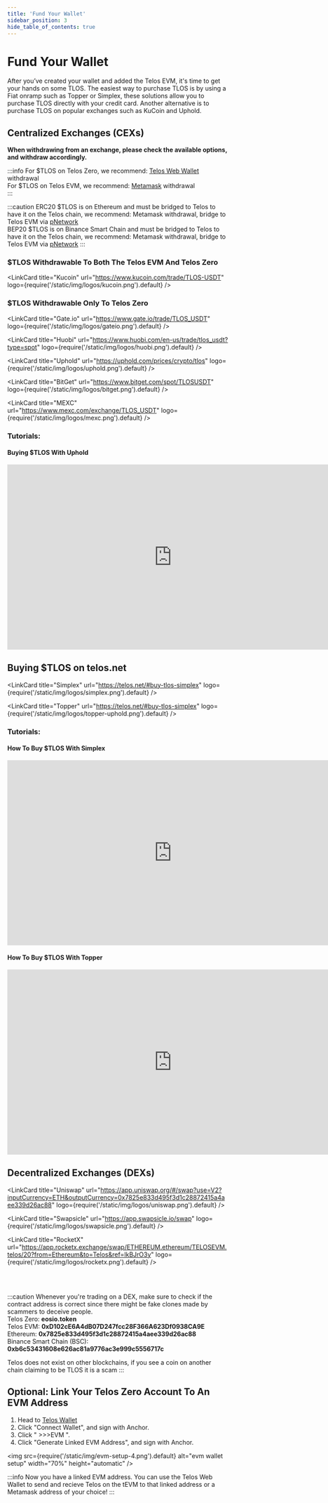---
title: 'Fund Your Wallet'
sidebar_position: 3
hide_table_of_contents: true
---


# Fund Your Wallet

After you’ve created your wallet and added the Telos EVM, it's time to get your hands on some TLOS. The easiest way to purchase TLOS is by using a Fiat onramp such as Topper or Simplex, these solutions allow you to purchase TLOS directly with your credit card. Another alternative is to purchase TLOS on popular exchanges such as KuCoin and Uphold.

## Centralized Exchanges (CEXs)

**When withdrawing from an exchange, please check the available options, and withdraw accordingly.**

:::info
For $TLOS on Telos Zero, we recommend: [Telos Web Wallet](/getting-started/setup-wallet/#setting-up-a-telos-wallet-account-telos-zero) withdrawal  
For $TLOS on Telos EVM, we recommend: [Metamask](/getting-started/setup-wallet/#setting-up-a-metamask-telos-evm) withdrawal  
:::

:::caution
ERC20 $TLOS is on Ethereum and must be bridged to Telos to have it on the Telos chain, we recommend: Metamask withdrawal, bridge to Telos EVM via [pNetwork](/getting-started/bridging/#how-to-bridge-your-tlos-erc20-tokens-to-telos-evm-using-pnetwork)  
BEP20 $TLOS is on Binance Smart Chain and must be bridged to Telos to have it on the Telos chain, we recommend: Metamask withdrawal, bridge to Telos EVM via [pNetwork](/getting-started/bridging/#how-to-bridge-your-tlos-erc20-tokens-to-telos-evm-using-pnetwork)
:::

### $TLOS Withdrawable To Both The Telos EVM And Telos Zero

<div class="link-cards-display">

<LinkCard
    title="Kucoin"
    url="https://www.kucoin.com/trade/TLOS-USDT"
    logo={require('/static/img/logos/kucoin.png').default}
/>

</div>

### $TLOS Withdrawable Only To Telos Zero

<div class="link-cards-display">

<LinkCard
    title="Gate.io"
    url="https://www.gate.io/trade/TLOS_USDT"
    logo={require('/static/img/logos/gateio.png').default}
/>

<LinkCard
    title="Huobi"
    url="https://www.huobi.com/en-us/trade/tlos_usdt?type=spot"
    logo={require('/static/img/logos/huobi.png').default}
/>

<LinkCard
    title="Uphold"
    url="https://uphold.com/prices/crypto/tlos"
    logo={require('/static/img/logos/uphold.png').default}
/>

<LinkCard
    title="BitGet"
    url="https://www.bitget.com/spot/TLOSUSDT"
    logo={require('/static/img/logos/bitget.png').default}
/>

<LinkCard
    title="MEXC"
    url="https://www.mexc.com/exchange/TLOS_USDT"
    logo={require('/static/img/logos/mexc.png').default}
/>

</div>

### Tutorials:

#### Buying $TLOS With Uphold

<iframe width="750" height="422" src="https://www.youtube.com/embed/3DQNvUe22uc" title="Buying $TLOS with Uphold" frameborder="0" allow="accelerometer; autoplay; clipboard-write; encrypted-media; gyroscope; picture-in-picture; web-share" allowfullscreen></iframe>

## Buying $TLOS on telos.net

<div class="link-cards-display">

<LinkCard
    title="Simplex"
    url="https://telos.net/#buy-tlos-simplex"
    logo={require('/static/img/logos/simplex.png').default}
/>

<LinkCard
    title="Topper"
    url="https://telos.net/#buy-tlos-simplex"
    logo={require('/static/img/logos/topper-uphold.png').default}
/>

</div>


### Tutorials:

#### How To Buy $TLOS With Simplex

<iframe width="750" height="422" src="https://www.youtube.com/embed/Gb1pPJHWKw0" title="How To Buy $TLOS With Simplex" frameborder="0" allow="accelerometer; autoplay; clipboard-write; encrypted-media; gyroscope; picture-in-picture; web-share" allowfullscreen></iframe>

#### How To Buy $TLOS With Topper

<iframe width="750" height="422" src="https://www.youtube.com/embed/4hrKhKZHFHc" title="How To Buy $TLOS With Topper" frameborder="0" allow="accelerometer; autoplay; clipboard-write; encrypted-media; gyroscope; picture-in-picture; web-share" allowfullscreen></iframe>

## Decentralized Exchanges (DEXs)

<div class="link-cards-display">

<LinkCard
    title="Uniswap"
    url="https://app.uniswap.org/#/swap?use=V2?inputCurrency=ETH&outputCurrency=0x7825e833d495f3d1c28872415a4aee339d26ac88"
    logo={require('/static/img/logos/uniswap.png').default}
/>

<LinkCard
    title="Swapsicle"
    url="https://app.swapsicle.io/swap"
    logo={require('/static/img/logos/swapsicle.png').default}
/>

<LinkCard
    title="RocketX"
    url="https://app.rocketx.exchange/swap/ETHEREUM.ethereum/TELOSEVM.telos/20?from=Ethereum&to=Telos&ref=lkBJrO3y"
    logo={require('/static/img/logos/rocketx.png').default}
/>

</div>

<br />
<br />

:::caution
Whenever you're trading on a DEX, make sure to check if the contract address is correct since there might be fake clones made by scammers to deceive people.  
Telos Zero:                **eosio.token**  
Telos EVM:                 **0xD102cE6A4dB07D247fcc28F366A623Df0938CA9E**  
Ethereum:                  **0x7825e833d495f3d1c28872415a4aee339d26ac88**  
Binance Smart Chain (BSC): **0xb6c53431608e626ac81a9776ac3e999c5556717c**  
  

Telos does not exist on other blockchains, if you see a coin on another chain claiming to be TLOS it is a scam
:::

## **Optional:** Link Your Telos Zero Account To An EVM Address

1. Head to [Telos Wallet](https://wallet.telos.net/)
2. Click "Connect Wallet", and sign with Anchor.
3. Click " >>>EVM ".
4. Click "Generate Linked EVM Address", and sign with Anchor.

<img
    src={require('/static/img/evm-setup-4.png').default}
    alt="evm wallet setup"
    width="70%"
    height="automatic"
/>

:::info
Now you have a linked EVM address. You can use the Telos Web Wallet to send and recieve Telos on the tEVM to that linked address or a Metamask address of your choice!
:::